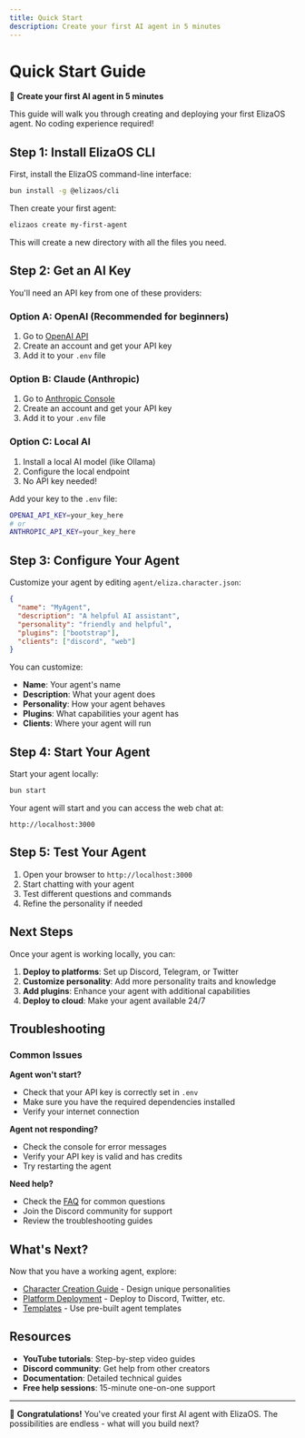 ```yaml
---
title: Quick Start
description: Create your first AI agent in 5 minutes
---
```


# Quick Start Guide

🚀 **Create your first AI agent in 5 minutes**

This guide will walk you through creating and deploying your first ElizaOS agent. No coding experience required!

## Step 1: Install ElizaOS CLI

First, install the ElizaOS command-line interface:

```bash
bun install -g @elizaos/cli
```

Then create your first agent:

```bash
elizaos create my-first-agent
```

This will create a new directory with all the files you need.

## Step 2: Get an AI Key

You'll need an API key from one of these providers:

### Option A: OpenAI (Recommended for beginners)
1. Go to [OpenAI API](https://platform.openai.com/api-keys)
2. Create an account and get your API key
3. Add it to your `.env` file

### Option B: Claude (Anthropic)
1. Go to [Anthropic Console](https://console.anthropic.com/)
2. Create an account and get your API key
3. Add it to your `.env` file

### Option C: Local AI
1. Install a local AI model (like Ollama)
2. Configure the local endpoint
3. No API key needed!

Add your key to the `.env` file:

```bash
OPENAI_API_KEY=your_key_here
# or
ANTHROPIC_API_KEY=your_key_here
```

## Step 3: Configure Your Agent

Customize your agent by editing `agent/eliza.character.json`:

```json
{
  "name": "MyAgent",
  "description": "A helpful AI assistant",
  "personality": "friendly and helpful",
  "plugins": ["bootstrap"],
  "clients": ["discord", "web"]
}
```

You can customize:
- **Name**: Your agent's name
- **Description**: What your agent does
- **Personality**: How your agent behaves
- **Plugins**: What capabilities your agent has
- **Clients**: Where your agent will run

## Step 4: Start Your Agent

Start your agent locally:

```bash
bun start
```

Your agent will start and you can access the web chat at:
```
http://localhost:3000
```

## Step 5: Test Your Agent

1. Open your browser to `http://localhost:3000`
2. Start chatting with your agent
3. Test different questions and commands
4. Refine the personality if needed

## Next Steps

Once your agent is working locally, you can:

1. **Deploy to platforms**: Set up Discord, Telegram, or Twitter
2. **Customize personality**: Add more personality traits and knowledge
3. **Add plugins**: Enhance your agent with additional capabilities
4. **Deploy to cloud**: Make your agent available 24/7

## Troubleshooting

### Common Issues

**Agent won't start?**
- Check that your API key is correctly set in `.env`
- Make sure you have the required dependencies installed
- Verify your internet connection

**Agent not responding?**
- Check the console for error messages
- Verify your API key is valid and has credits
- Try restarting the agent

**Need help?**
- Check the [FAQ](../faq) for common questions
- Join the Discord community for support
- Review the troubleshooting guides

## What's Next?

Now that you have a working agent, explore:

- [Character Creation Guide](../guides/character-creation) - Design unique personalities
- [Platform Deployment](../guides/deployment-railway) - Deploy to Discord, Twitter, etc.
- [Templates](../templates/) - Use pre-built agent templates

## Resources

- **YouTube tutorials**: Step-by-step video guides
- **Discord community**: Get help from other creators
- **Documentation**: Detailed technical guides
- **Free help sessions**: 15-minute one-on-one support

---

🎉 **Congratulations!** You've created your first AI agent with ElizaOS. The possibilities are endless - what will you build next?